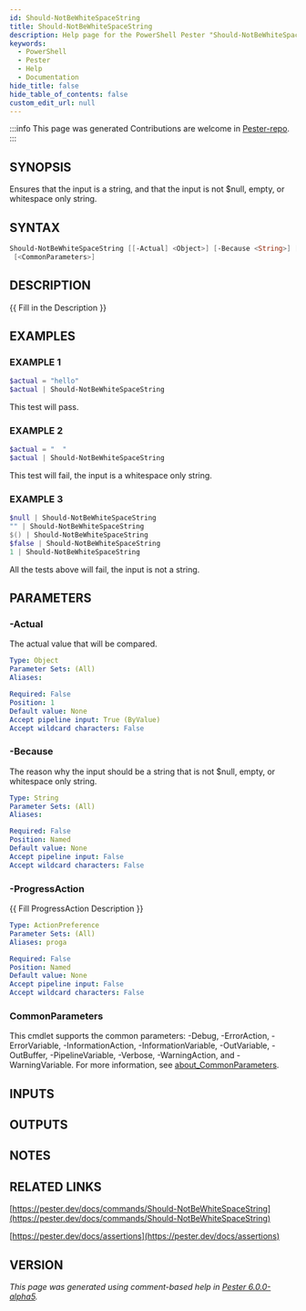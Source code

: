 ```yaml
---
id: Should-NotBeWhiteSpaceString
title: Should-NotBeWhiteSpaceString
description: Help page for the PowerShell Pester "Should-NotBeWhiteSpaceString" command
keywords:
  - PowerShell
  - Pester
  - Help
  - Documentation
hide_title: false
hide_table_of_contents: false
custom_edit_url: null
---
```


:::info This page was generated
Contributions are welcome in [Pester-repo](https://github.com/pester/pester).
:::

## SYNOPSIS

Ensures that the input is a string, and that the input is not $null, empty, or whitespace only string.

## SYNTAX

```powershell
Should-NotBeWhiteSpaceString [[-Actual] <Object>] [-Because <String>] [-ProgressAction <ActionPreference>]
 [<CommonParameters>]
```

## DESCRIPTION

\{\{ Fill in the Description \}\}

## EXAMPLES

### EXAMPLE 1

```powershell
$actual = "hello"
$actual | Should-NotBeWhiteSpaceString
```

This test will pass.

### EXAMPLE 2

```powershell
$actual = "  "
$actual | Should-NotBeWhiteSpaceString
```

This test will fail, the input is a whitespace only string.

### EXAMPLE 3

```powershell
$null | Should-NotBeWhiteSpaceString
"" | Should-NotBeWhiteSpaceString
$() | Should-NotBeWhiteSpaceString
$false | Should-NotBeWhiteSpaceString
1 | Should-NotBeWhiteSpaceString
```

All the tests above will fail, the input is not a string.

## PARAMETERS

### -Actual

The actual value that will be compared.

```yaml
Type: Object
Parameter Sets: (All)
Aliases:

Required: False
Position: 1
Default value: None
Accept pipeline input: True (ByValue)
Accept wildcard characters: False
```

### -Because

The reason why the input should be a string that is not $null, empty, or whitespace only string.

```yaml
Type: String
Parameter Sets: (All)
Aliases:

Required: False
Position: Named
Default value: None
Accept pipeline input: False
Accept wildcard characters: False
```

### -ProgressAction

\{\{ Fill ProgressAction Description \}\}

```yaml
Type: ActionPreference
Parameter Sets: (All)
Aliases: proga

Required: False
Position: Named
Default value: None
Accept pipeline input: False
Accept wildcard characters: False
```

### CommonParameters

This cmdlet supports the common parameters: -Debug, -ErrorAction, -ErrorVariable, -InformationAction, -InformationVariable, -OutVariable, -OutBuffer, -PipelineVariable, -Verbose, -WarningAction, and -WarningVariable. For more information, see [about_CommonParameters](http://go.microsoft.com/fwlink/?LinkID=113216).

## INPUTS

## OUTPUTS

## NOTES

## RELATED LINKS

[https://pester.dev/docs/commands/Should-NotBeWhiteSpaceString](https://pester.dev/docs/commands/Should-NotBeWhiteSpaceString)

[https://pester.dev/docs/assertions](https://pester.dev/docs/assertions)

## VERSION

*This page was generated using comment-based help in [Pester 6.0.0-alpha5](https://github.com/pester/pester).*
